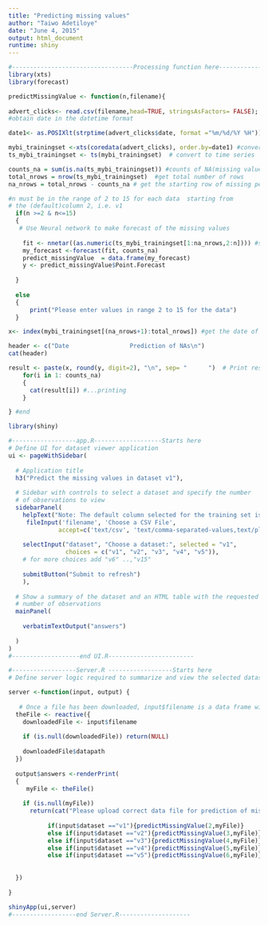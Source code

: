 ```yaml
---
title: "Predicting missing values"
author: "Taiwo Adetiloye"
date: "June 4, 2015"
output: html_document
runtime: shiny
---
```


```r
#----------------------------------Processing function here-------------------
library(xts)
library(forecast)

predictMissingValue <- function(n,filename){
  
advert_clicks<- read.csv(filename,head=TRUE, stringsAsFactors= FALSE);
#obtain date in the datetime format

date1<- as.POSIXlt(strptime(advert_clicks$date, format ="%m/%d/%Y %H"))

mybi_trainingset <-xts(coredata(advert_clicks), order.by=date1) #convert  to xts 
ts_mybi_trainingset <- ts(mybi_trainingset)  # convert to time series

counts_na = sum(is.na(ts_mybi_trainingset)) #counts of NA(missing values)
total_nrows = nrow(ts_mybi_trainingset)  #get total number of rows
na_nrows = total_nrows - counts_na # get the starting row of missing periods

#n must be in the range of 2 to 15 for each data  starting from 
# the (default)column 2, i.e. v1
  if(n >=2 & n<=15)
  {
   # Use Neural network to make forecast of the missing values
    
    fit <- nnetar((as.numeric(ts_mybi_trainingset[1:na_nrows,2:n]))) #smoothing
    my_forecast <-forecast(fit, counts_na) 
    predict_missingValue  = data.frame(my_forecast)
    y <- predict_missingValue$Point.Forecast  
    
  }
  
  else
  {
      print("Please enter values in range 2 to 15 for the data")
  }

x<- index(mybi_trainingset[(na_nrows+1):total_nrows]) #get the date of the NA

header <- c("Date                 Prediction of NAs\n")
cat(header)

result <- paste(x, round(y, digit=2), "\n", sep= "      ")  # Print result to 2 decimal places
    for(i in 1: counts_na)
    {
      cat(result[i]) #...printing
    }

} #end

```



```r

library(shiny)

#------------------app.R-------------------Starts here
# Define UI for dataset viewer application
ui <- pageWithSidebar(
  
  # Application title
  h3("Predict the missing values in dataset v1"),
  
  # Sidebar with controls to select a dataset and specify the number
  # of observations to view
  sidebarPanel(
    helpText("Note: The default column selected for the training set is v1"),
     fileInput('filename', 'Choose a CSV File',
              accept=c('text/csv', 'text/comma-separated-values,text/plain')),
     
    selectInput("dataset", "Choose a dataset:", selected = "v1",
                choices = c("v1", "v2", "v3", "v4", "v5")), 
    # for more choices add "v6" ..,"v15" 
    
    submitButton("Submit to refresh")
    ),
  
  # Show a summary of the dataset and an HTML table with the requested
  # number of observations
  mainPanel(
    
    verbatimTextOutput("answers") 
    
  )
)
#-------------------end UI.R------------------------

#------------------Server.R ------------------Starts here
# Define server logic required to summarize and view the selected dataset

server <-function(input, output) {
  
   # Once a file has been downloaded, input$filename is a data frame with some information #about it.
  theFile <- reactive({
    downloadedFile <- input$filename
    
    if (is.null(downloadedFile)) return(NULL)
    
    downloadedFile$datapath
  })
  
  output$answers <-renderPrint(
  {
     myFile <- theFile()
    
    if (is.null(myFile)) 
      return(cat("Please upload correct data file for prediction of missing values"))
      
           if(input$dataset =="v1"){predictMissingValue(2,myFile)}
           else if(input$dataset =="v2"){predictMissingValue(3,myFile)}
           else if(input$dataset =="v3"){predictMissingValue(4,myFile)}
           else if(input$dataset =="v4"){predictMissingValue(5,myFile)}
           else if(input$dataset =="v5"){predictMissingValue(6,myFile)}
   
          
  })
  
}

shinyApp(ui,server)
#------------------end Server.R--------------------

```







  

